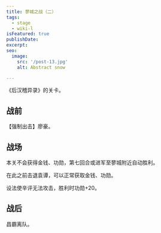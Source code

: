 ```yaml
---
title: 蓼城之战（二）
tags:
  - stage
  - wiki-l
isFeatured: true
publishDate: 
excerpt: 
seo:
  image:
    src: '/post-13.jpg'
    alt: Abstract snow

---
```



《后汉稽异录》的关卡。

<h2  class='section-title'>战前</h2>

【强制出击】廖豪。

<h2  class='section-title'>战场</h2>

本关不会获得金钱、功勋，第七回合或进军至蓼城附近自动胜利。

在此之前击退袁谭，可以正常获取金钱、功勋。

设法使辛评无法攻击，胜利时功勋+20。

<h2  class='section-title'>战后</h2>

昌霸离队。